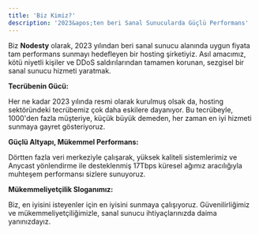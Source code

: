 ```yaml
---
title: 'Biz Kimiz?'
description: '2023&apos;ten beri Sanal Sunucularda Güçlü Performans'
---
```


Biz **Nodesty** olarak, 2023 yılından beri sanal sunucu alanında uygun fiyata tam performans sunmayı hedefleyen bir hosting şirketiyiz. Asıl amacımız, kötü niyetli kişiler ve DDoS saldırılarından tamamen korunan, sezgisel bir sanal sunucu hizmeti yaratmak.

**Tecrübenin Gücü:**

Her ne kadar 2023 yılında resmi olarak kurulmuş olsak da, hosting sektöründeki tecrübemiz çok daha eskilere dayanıyor. Bu tecrübeyle, 1000'den fazla müşteriye, küçük büyük demeden, her zaman en iyi hizmeti sunmaya gayret gösteriyoruz.

**Güçlü Altyapı, Mükemmel Performans:**

Dörtten fazla veri merkeziyle çalışarak, yüksek kaliteli sistemlerimiz ve Anycast yönlendirme ile desteklenmiş 17Tbps küresel ağımız aracılığıyla muhteşem performansı sizlere sunuyoruz.

**Mükemmeliyetçilik Sloganımız:**

Biz, en iyisini isteyenler için en iyisini sunmaya çalışıyoruz. Güvenilirliğimiz ve mükemmeliyetçiliğimizle, sanal sunucu ihtiyaçlarınızda daima yanınızdayız.
